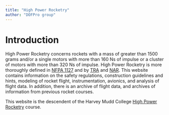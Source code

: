 ```yaml
---
title: "High Power Rocketry"
author: "DOFPro group"
---
```


# Introduction

High Power Rocketry concerns rockets with a mass of greater than 1500 grams and/or a single motors with more than 160 Ns of impulse or a cluster of motors with more than 320 Ns of impulse. High Power Rocketry is more thoroughly defined in [NFPA 1127](https://www.nfpa.org/codes-and-standards/1/nfpa-1/2/nfpa-1127) and by [TRA](<https://www.tripoli.org/>) and [NAR](<https://www.nar.org/>). This website contains information on the safety regulations, construction guidelines and hints, modeling of rocket flight, instrumentation, avionics, and analysis of flight data. In addition, there is an archive of flight data, and archives of information from previous rocket courses.

This website is the descendent of the Harvey Mudd College [High Power Rocketry](https://pages.hmc.edu/spjut/AdvRoc/index.md.html) course.